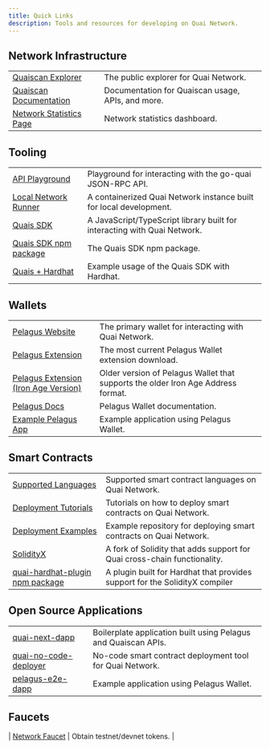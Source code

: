 ```yaml
---
title: Quick Links
description: Tools and resources for developing on Quai Network.
---
```


## Network Infrastructure

|                                                        |                                                   |
| ------------------------------------------------------ | ------------------------------------------------- |
| [Quaiscan Explorer](https://quaiscan.io/)              | The public explorer for Quai Network.             |
| [Quaiscan Documentation](https://docs.quaiscan.io/)    | Documentation for Quaiscan usage, APIs, and more. |
| [Network Statistics Page](https://stats.quai.network/) | Network statistics dashboard.                     |

## Tooling

|                                                                                              |                                                                          |
| -------------------------------------------------------------------------------------------- | ------------------------------------------------------------------------ |
| [API Playground](/build/playground/overview)                                                 | Playground for interacting with the go-quai JSON-RPC API.                |
| [Local Network Runner](/guides/client/local-node)                                            | A containerized Quai Network instance built for local development.       |
| [Quais SDK](/sdk/introduction.mdx)                                                           | A JavaScript/TypeScript library built for interacting with Quai Network. |
| [Quais SDK npm package](https://www.npmjs.com/package/quais)                                 | The Quais SDK npm package.                                               |
| [Quais + Hardhat](https://github.com/dominant-strategies/hardhat-example/tree/main/Solidity) | Example usage of the Quais SDK with Hardhat.                             |

## Wallets

|                                                                                                                           |                                                                                  |
| ------------------------------------------------------------------------------------------------------------------------- | -------------------------------------------------------------------------------- |
| [Pelagus Website](https://pelaguswallet.io/)                                                                              | The primary wallet for interacting with Quai Network.                            |
| [Pelagus Extension](https://chromewebstore.google.com/detail/pelagus/nhccebmfjcbhghphpclcfdkkekheegop)                    | The most current Pelagus Wallet extension download.                              |
| [Pelagus Extension (Iron Age Version)](https://chromewebstore.google.com/detail/pelagus/gaegollnpijhedifeeeepdoffkgfcmbc) | Older version of Pelagus Wallet that supports the older Iron Age Address format. |
| [Pelagus Docs](https://pelaguswallet.io/docs/)                                                                            | Pelagus Wallet documentation.                                                    |
| [Example Pelagus App](https://github.com/PelagusWallet/pelagus-e2e-dapp)                                                  | Example application using Pelagus Wallet.                                        |

## Smart Contracts

|                                                                                      |                                                                             |
| ------------------------------------------------------------------------------------ | --------------------------------------------------------------------------- |
| [Supported Languages](/build/smart-contracts/languages/)                             | Supported smart contract languages on Quai Network.                         |
| [Deployment Tutorials](/guides/development/)                                         | Tutorials on how to deploy smart contracts on Quai Network.                 |
| [Deployment Examples](https://github.com/dominant-strategies/hardhat-example)        | Example repository for deploying smart contracts on Quai Network.           |
| [SolidityX](/build/smart-contracts/languages/#choosing-solidity-vs-solidityx)        | A fork of Solidity that adds support for Quai cross-chain functionality.    |
| [quai-hardhat-plugin npm package](https://www.npmjs.com/package/quai-hardhat-plugin) | A plugin built for Hardhat that provides support for the SolidityX compiler |

## Open Source Applications

|                                                                                       |                                                                |
| ------------------------------------------------------------------------------------- | -------------------------------------------------------------- |
| [quai-next-dapp](https://github.com/dominant-strategies/quai-next-dapp)               | Boilerplate application built using Pelagus and Quaiscan APIs. |
| [quai-no-code-deployer](https://github.com/dominant-strategies/quai-no-code-deployer) | No-code smart contract deployment tool for Quai Network.       |
| [pelagus-e2e-dapp](https://github.com/PelagusWallet/pelagus-e2e-dapp)                 | Example application using Pelagus Wallet.                      |

## Faucets

| [Network Faucet](https://faucet.quai.network/) | Obtain testnet/devnet tokens. |
